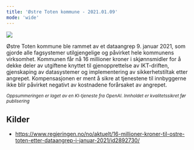 ```yaml
---
title: 'Østre Toten kommune - 2021.01.09'
mode: 'wide'
---
```


<Frame>
<img src="/images/ostre-toten.png" />
</Frame>

Østre Toten kommune ble rammet av et dataangrep 9. januar 2021, som gjorde alle fagsystemer utilgjengelige og påvirket hele kommunens virksomhet. Kommunen får nå 16 millioner kroner i skjønnsmidler for å dekke deler av utgiftene knyttet til gjenopprettelse av IKT-driften, gjenskaping av datasystemer og implementering av sikkerhetstiltak etter angrepet. Kompensasjonen er ment å sikre at tjenestene til innbyggerne ikke blir påvirket negativt av kostnadene forårsaket av angrepet.

<sup><i>Oppsummeringen er laget av en KI-tjeneste fra OpenAI. Innholdet er kvalitetssikret før publisering</i></sup>

## Kilder
- https://www.regjeringen.no/no/aktuelt/16-millioner-kroner-til-ostre-toten-etter-dataangrep-i-januar-2021/id2892730/
